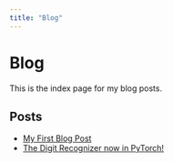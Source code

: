 ---
title: "Blog"
---

# Blog

This is the index page for my blog posts.

## Posts

- [My First Blog Post](Day1.html)
- [The Digit Recognizer now in PyTorch!](Post2.html)
